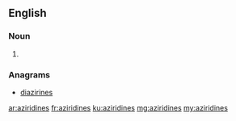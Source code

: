 ==English==

===Noun===
{{head|en|plural}}

# {{plural of|aziridine|lang=en|nocat=1}}

===Anagrams===
* [[diazirines#English|diazirines]]

[[ar:aziridines]]
[[fr:aziridines]]
[[ku:aziridines]]
[[mg:aziridines]]
[[my:aziridines]]